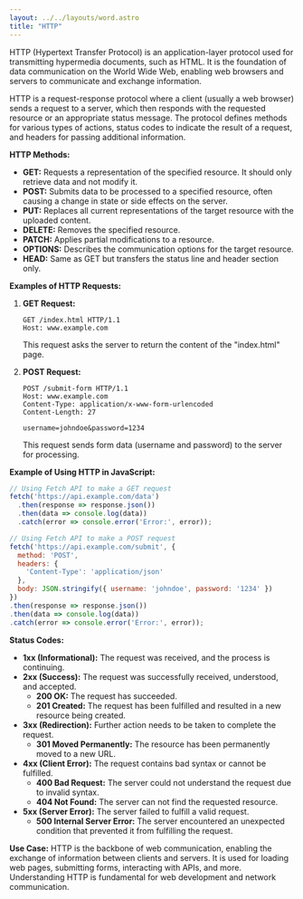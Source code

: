 ```yaml
---
layout: ../../layouts/word.astro
title: "HTTP"
---
```

HTTP (Hypertext Transfer Protocol) is an application-layer protocol used for transmitting hypermedia documents, such as HTML. It is the foundation of data communication on the World Wide Web, enabling web browsers and servers to communicate and exchange information.

HTTP is a request-response protocol where a client (usually a web browser) sends a request to a server, which then responds with the requested resource or an appropriate status message. The protocol defines methods for various types of actions, status codes to indicate the result of a request, and headers for passing additional information.

**HTTP Methods:**
- **GET:** Requests a representation of the specified resource. It should only retrieve data and not modify it.
- **POST:** Submits data to be processed to a specified resource, often causing a change in state or side effects on the server.
- **PUT:** Replaces all current representations of the target resource with the uploaded content.
- **DELETE:** Removes the specified resource.
- **PATCH:** Applies partial modifications to a resource.
- **OPTIONS:** Describes the communication options for the target resource.
- **HEAD:** Same as GET but transfers the status line and header section only.

**Examples of HTTP Requests:**
1. **GET Request:**
   ```plaintext
   GET /index.html HTTP/1.1
   Host: www.example.com
   ```
   This request asks the server to return the content of the "index.html" page.

2. **POST Request:**
   ```plaintext
   POST /submit-form HTTP/1.1
   Host: www.example.com
   Content-Type: application/x-www-form-urlencoded
   Content-Length: 27

   username=johndoe&password=1234
   ```
   This request sends form data (username and password) to the server for processing.

**Example of Using HTTP in JavaScript:**
```javascript
// Using Fetch API to make a GET request
fetch('https://api.example.com/data')
  .then(response => response.json())
  .then(data => console.log(data))
  .catch(error => console.error('Error:', error));

// Using Fetch API to make a POST request
fetch('https://api.example.com/submit', {
  method: 'POST',
  headers: {
    'Content-Type': 'application/json'
  },
  body: JSON.stringify({ username: 'johndoe', password: '1234' })
})
.then(response => response.json())
.then(data => console.log(data))
.catch(error => console.error('Error:', error));
```

**Status Codes:**
- **1xx (Informational):** The request was received, and the process is continuing.
- **2xx (Success):** The request was successfully received, understood, and accepted.
  - **200 OK:** The request has succeeded.
  - **201 Created:** The request has been fulfilled and resulted in a new resource being created.
- **3xx (Redirection):** Further action needs to be taken to complete the request.
  - **301 Moved Permanently:** The resource has been permanently moved to a new URL.
- **4xx (Client Error):** The request contains bad syntax or cannot be fulfilled.
  - **400 Bad Request:** The server could not understand the request due to invalid syntax.
  - **404 Not Found:** The server can not find the requested resource.
- **5xx (Server Error):** The server failed to fulfill a valid request.
  - **500 Internal Server Error:** The server encountered an unexpected condition that prevented it from fulfilling the request.

**Use Case:**
HTTP is the backbone of web communication, enabling the exchange of information between clients and servers. It is used for loading web pages, submitting forms, interacting with APIs, and more. Understanding HTTP is fundamental for web development and network communication.